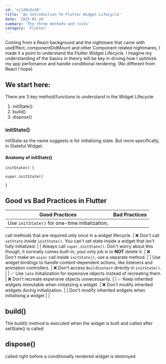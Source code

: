 ```yaml
---
id: 'xj128u3u38'
title: 'An Introduction To Flutter Widget Lifecycle'
date: '2025-01-24'
summary: 'The three methods and rules'
category: 'Flutter'
---
```


Coming from a React background and the nightmare that came with useEffect, componentDidMount and other Component related nightmares,
I made it a point to understand the Flutter Widget Lifecycle. I imagine my understanding of the basics in theory will
be key in driving how I optimize my app perfomance and handle conditional rendering. (No different from React I hope)


## We start here:

There are 3 key method/functions to understand in the Widget Lifecycle:
1. initState()
2. build()
3. dispose()


### initState()
 initState as the name suggests is for initialising state. But more specifically, in Stateful Widget.

#### Anatomy of initState()
`initState() {`

`super.initState()`

`}`

## Good vs Bad Practices in Flutter

| **Good Practices** | **Bad Practices** |
|--------------------|------------------|
| Use `initState()` for one-time initialization, 
call methods that are required only once in a widget 
lifecycle. | ❌ Don't call `setState` inside `initState()`. You can't set state inside a widget that isn't fully initialized. |
| Always call `super.initState()`. Don't worry about this though, it normally comes built-in, your only job is to **NOT** delete it. | ❌ Don't make an `async` call inside `initState()`, use a separate method. |
| Use widget bindings to handle content-dependent actions, like listeners and animation controllers. | ❌ Don't access `BuildContext` directly in `initState()`. |
| ✅ Use `late` initialization for expensive objects instead of recreating them. | ❌ Don't recreate expensive objects unnecessarily. |
| ✅ Keep inherited widgets immutable when initializing a widget. | ❌ Don't modify inherited widgets during initialization. |
| Don't modify inherited widgets when initialising a widget                                                    |     |

## build()

The build() method is executed when the widget is built and called after setState() is called


## dispose()
called right before a conditionally rendered widget is destroyed

